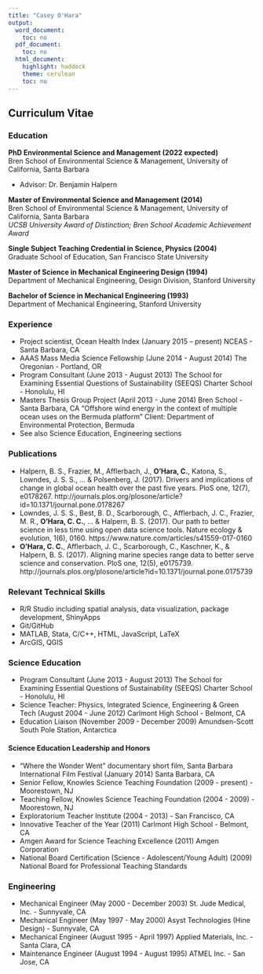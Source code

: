 ```yaml
---
title: "Casey O'Hara"
output:
  word_document:
    toc: no
  pdf_document:
    toc: no
  html_document:
    highlight: haddock
    theme: cerulean
    toc: no
---
```


## Curriculum Vitae {.tabset}

### Education

__PhD Environmental Science and Management (2022 expected)__<br>
Bren School of Environmental Science & Management, University of California, Santa Barbara

*	Advisor: Dr. Benjamin Halpern
<!-- * Committee:  -->

__Master of Environmental Science and Management (2014)__<br>
Bren School of Environmental Science & Management, University of California, Santa Barbara<br>
_UCSB University Award of Distinction; Bren School Academic Achievement Award_

__Single Subject Teaching Credential in Science, Physics (2004)__<br>
Graduate School of Education, San Francisco State University

__Master of Science in Mechanical Engineering Design (1994)__<br>
Department of Mechanical Engineering, Design Division, Stanford University

__Bachelor of Science in Mechanical Engineering (1993)__<br>
Department of Mechanical Engineering, Stanford University

### Experience

* Project scientist, Ocean Health Index (January 2015 – present) NCEAS - Santa Barbara, CA
* AAAS Mass Media Science Fellowship (June 2014 - August 2014) The Oregonian - Portland, OR
* Program Consultant (June 2013 - August 2013) The School for Examining Essential Questions of Sustainability (SEEQS) Charter School - Honolulu, HI
* Masters Thesis Group Project (April 2013 - June 2014) Bren School - Santa Barbara, CA “Offshore wind energy in the context of multiple ocean uses on the Bermuda platform” Client: Department of Environmental Protection, Bermuda
* See also Science Education, Engineering sections

### Publications

* Halpern, B. S., Frazier, M., Afflerbach, J., __O'Hara, C.__, Katona, S., Lowndes, J. S. S., ... & Polsenberg, J. (2017). Drivers and implications of change in global ocean health over the past five years. PloS one, 12(7), e0178267. http://journals.plos.org/plosone/article?id=10.1371/journal.pone.0178267
* Lowndes, J. S. S., Best, B. D., Scarborough, C., Afflerbach, J. C., Frazier, M. R., __O'Hara, C. C.__, ... & Halpern, B. S. (2017). Our path to better science in less time using open data science tools. Nature ecology & evolution, 1(6), 0160. https://www.nature.com/articles/s41559-017-0160
* __O'Hara, C. C.__, Afflerbach, J. C., Scarborough, C., Kaschner, K., & Halpern, B. S. (2017). Aligning marine species range data to better serve science and conservation. PloS one, 12(5), e0175739. http://journals.plos.org/plosone/article?id=10.1371/journal.pone.0175739

### Relevant Technical Skills

*	R/R Studio including spatial analysis, data visualization, package development, ShinyApps
* Git/GitHub
*	MATLAB, Stata, C/C++, HTML, JavaScript, LaTeX
*	ArcGIS, QGIS

### Science Education

<!-- * (TA position) -->
<!-- * (Unit design, Lever coaching, Exploratorium workshop) -->
* Program Consultant (June 2013 - August 2013) The School for Examining Essential Questions of Sustainability (SEEQS) Charter School - Honolulu, HI
* Science Teacher: Physics, Integrated Science, Engineering & Green Tech (August 2004 - June 2012) Carlmont High School - Belmont, CA
* Education Liaison (November 2009 - December 2009) Amundsen-Scott South Pole Station, Antarctica

#### Science Education Leadership and Honors

* “Where the Wonder Went” documentary short film, Santa Barbara International Film Festival (January 2014) Santa Barbara, CA
* Senior Fellow, Knowles Science Teaching Foundation (2009 - present) - Moorestown, NJ
* Teaching Fellow, Knowles Science Teaching Foundation (2004 - 2009) - Moorestown, NJ
* Exploratorium Teacher Institute (2004 - 2013) - San Francisco, CA
* Innovative Teacher of the Year (2011) Carlmont High School - Belmont, CA
* Amgen Award for Science Teaching Excellence (2011) Amgen Corporation 
* National Board Certification (Science - Adolescent/Young Adult) (2009) National Board for Professional Teaching Standards

### Engineering

* Mechanical Engineer (May 2000 - December 2003) St. Jude Medical, Inc. - Sunnyvale, CA 
* Mechanical Engineer (May 1997 - May 2000) Asyst Technologies (Hine Design) - Sunnyvale, CA 
* Mechanical Engineer (August 1995 - April 1997) Applied Materials, Inc. - Santa Clara, CA 
* Maintenance Engineer (August 1994 - August 1995) ATMEL Inc. - San Jose, CA 


